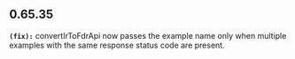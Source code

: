 ## 0.65.35
**`(fix):`** convertIrToFdrApi now passes the example name only when multiple examples with the same response status code are present.


